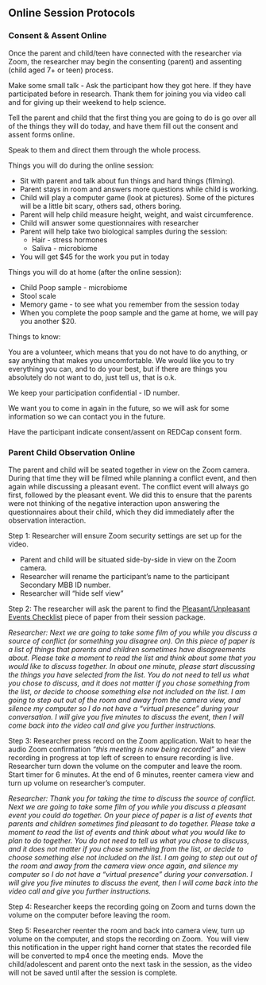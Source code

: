 ## Online Session Protocols 

### Consent & Assent Online

Once the parent and child/teen have connected with the researcher via Zoom, the researcher may begin the consenting (parent) and assenting (child aged 7+ or teen) process.

Make some small talk - Ask the participant how they got here. If they have participated before in research. Thank them for joining you via video call and for giving up their weekend to help science.

Tell the parent and child that the first thing you are going to do is go over all of the things they will do today, and have them fill out the consent and assent forms online.

Speak to them and direct them through the whole process.

Things you will do during the online session:

- Sit with parent and talk about fun things and hard things (filming).
- Parent stays in room and answers more questions while child is working.
- Child will play a computer game (look at pictures). Some of the pictures will be a little bit scary, others sad, others boring.
- Parent will help child measure height, weight, and waist circumference.
- Child will answer some questionnaires with researcher
- Parent will help take two biological samples during the session:
  - Hair - stress hormones
  - Saliva - microbiome
- You will get $45 for the work you put in today

Things you will do at home (after the online session):

- Child Poop sample - microbiome
- Stool scale
- Memory game - to see what you remember from the session today
- When you complete the poop sample and the game at home, we will pay you another $20.

Things to know:

You are a volunteer, which means that you do not have to do anything, or say anything that makes you uncomfortable. We would like you to try everything you can, and to do your best, but if there are things you absolutely do not want to do, just tell us, that is o.k.

We keep your participation confidential - ID number.

We want you to come in again in the future, so we will ask for some information so we can contact you in the future.

Have the participant indicate consent/assent on REDCap consent form.


### Parent Child Observation Online

The parent and child will be seated together in view on the Zoom camera. During that time they will be filmed while planning a conflict event, and then again while discussing a pleasant event. The conflict event will always go first, followed by the pleasant event. We did this to ensure that the parents were not thinking of the negative interaction upon answering the questionnaires about their child, which they did immediately after the observation interaction.

Step 1: 
Researcher will ensure Zoom security settings are set up for the video.

- Parent and child will be situated side-by-side in view on the Zoom camera.
- Researcher will rename the participant's name to the participant Secondary MBB ID number. ![<!--- Zoom Parent Child Observation --->](images/zoom_parent_child_interaction/1.png)
- Researcher will "hide self view" ![<!--- Zoom Parent Child Observation --->](images/zoom_parent_child_interaction/2.png)

Step 2:
The researcher will ask the parent to find the [Pleasant/Unpleasant Events Checklist](https://ucla.app.box.com/file/630327764749) piece of paper from their session package.

*Researcher: Next we are going to take some film of you while you discuss a source of conflict (or something you disagree on). On this piece of paper is a list of things that parents and children sometimes have disagreements about. Please take a moment to read the list and think about some that you would like to discuss together. In about one minute, please start discussing the things you have selected from the list. You do not need to tell us what you chose to discuss, and it does not matter if you chose something from the list, or decide to choose something else not included on the list. I am going to step out out of the room and away from the camera view, and silence my computer so I do not have a "virtual presence" during your conversation. I will give you five minutes to discuss the event, then I will come back into the video call and give you further instructions.*

Step 3: 
Researcher press record on the Zoom application.![<!--- Zoom Parent Child Observation --->](images/zoom_parent_child_interaction/3.png) Wait to hear the audio Zoom confirmation *"this meeting is now being recorded"* and view recording in progress at top left of screen to ensure recording is live. ![<!--- Zoom Parent Child Observation --->](images/zoom_parent_child_interaction/4.png) Researcher turn down the volume on the computer and leave the room. Start timer for 6 minutes. At the end of 6 minutes, reenter camera view and turn up volume on researcher's computer.

*Researcher: Thank you for taking the time to discuss the source of conflict. Next we are going to take some film of you while you discuss a pleasant event you could do together. On your piece of paper is a list of events that parents and children sometimes find pleasant to do together. Please take a moment to read the list of events and think about what you would like to plan to do together. You do not need to tell us what you chose to discuss, and it does not matter if you chose something from the list, or decide to choose something else not included on the list. I am going to step out out of the room and away from the camera view once again, and silence my computer so I do not have a "virtual presence" during your conversation. I will give you five minutes to discuss the event, then I will come back into the video call and give you further instructions.*

Step 4:
Researcher keeps the recording going on Zoom and turns down the volume on the computer before leaving the room.

Step 5:
Researcher reenter the room and back into camera view, turn up volume on the computer, and stops the recording on Zoom. ![<!--- Zoom Parent Child Observation --->](images/zoom_parent_child_interaction/5.png) You will view this notification in the upper right hand corner that states the recorded file will be converted to mp4 once the meeting ends. ![<!--- Zoom Parent Child Observation --->](images/zoom_parent_child_interaction/6.png) Move the child/adolescent and parent onto the next task in the session, as the video will not be saved until after the session is complete.

